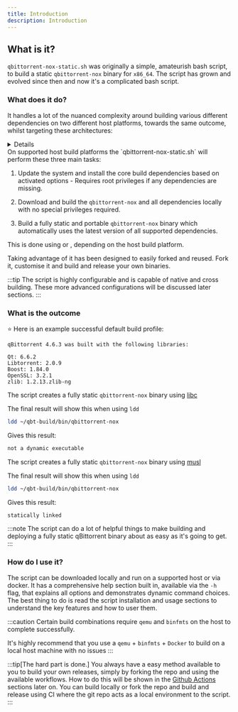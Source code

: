 ```yaml
---
title: Introduction
description: Introduction
---
```



## What is it?

`qbittorrent-nox-static.sh` was originally a simple, amateurish bash script, to build a static `qbittorrent-nox` binary for `x86_64`. The script has grown and evolved since then and now it's a complicated bash script.

### What does it do?

It handles a lot of the nuanced complexity around building various different dependencies on two different host platforms, towards the same outcome, whilst targeting these architectures:

<Details summary=" target architectures">
`aarch64` - `armel` - `armhf` - `armv7`

`x86` - `x86_64`

`powerpc` - `ppc64el`

`mips` - `mipsel` - `mips64` - `mips64el`
</Details>

<Important id="important.svg" alt="important icon">
On supported host build platforms the `qbittorrent-nox-static.sh` will perform these three main tasks:

<Steps>

1. Update the system and install the core build dependencies based on activated options - Requires root privileges if any dependencies are missing.

2. Download and build the `qbittorrent-nox` and all dependencies locally with no special privileges required.

3. Build a fully static and portable `qbittorrent-nox` binary which automatically uses the latest version of all supported dependencies.

</Steps>

</Important>

<Advanced client:only="react">
This is done using <Tooltip id="crossbuild-essentials" label="Debian crossbuild essentials"/> or <Tooltip id="musl-cross-make" label="Musl Cross make toolchains"/>, depending on the host build platform.

Taking advantage of <Tooltip id="github-workflows" label="Github Workflows" /> it has been designed to easily forked and reused. Fork it, customise it and build and release your own binaries.
</Advanced>

:::tip
The script is highly configurable and is capable of native and cross building. These more advanced configurations will be discussed later sections.
:::

### What is the outcome

⭐ Here is an example successful default build profile:

```plaintext
qBittorrent 4.6.3 was built with the following libraries:

Qt: 6.6.2
Libtorrent: 2.0.9
Boost: 1.84.0
OpenSSL: 3.2.1
zlib: 1.2.13.zlib-ng
```

<Tabs>
<TabItem label="Debian and Ubuntu Linux">

The script creates a fully static `qbittorrent-nox` binary using [libc](https://www.gnu.org/software/libc/)

The final result will show this when using `ldd`

```bash
ldd ~/qbt-build/bin/qbittorrent-nox
```

Gives this result:

```bash
not a dynamic executable
```

</TabItem>
<TabItem label="Alpine Linux">

The script creates a fully static `qbittorrent-nox` binary using [musl](https://wiki.musl-libc.org/)

The final result will show this when using `ldd`

```bash
ldd ~/qbt-build/bin/qbittorrent-nox
```

Gives this result:

```bash
statically linked
```

</TabItem>
</Tabs>

:::note
The script can do a lot of helpful things to make building and deploying a fully static qBittorrent binary about as easy as it's going to get.
:::

### How do I use it?

The script can be downloaded locally and run on a supported host or via docker. It has a comprehensive help section built in, available via the `-h` flag, that explains all options and demonstrates dynamic command choices. The best thing to do is read the script installation and usage sections to understand the key features and how to user them.

<Advanced client:only="react">

:::caution
Certain build combinations require `qemu` and `binfmts` on the host to complete successfully.

It's highly recommend that you use a `qemu` + `binfmts` + `Docker` to build on a local host machine with no issues
:::

</Advanced>

:::tip[The hard part is done.]
You always have a easy method available to you to build your own releases, simply by forking the repo and using the available workflows. How to do this will be shown in the [Github Actions](github-actions) sections later on. You can build locally or fork the repo and build and release using CI where the git repo acts as a local environment to the script.
:::